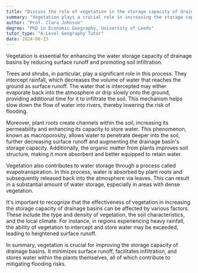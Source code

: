 ```yaml
---
title: "Discuss the role of vegetation in the storage capacity of drainage basins"
summary: "Vegetation plays a crucial role in increasing the storage capacity of drainage basins by reducing surface runoff and promoting infiltration."
author: "Prof. Clara Johnson"
degree: "PhD in Economic Geography, University of Leeds"
tutor_type: "A-Level Geography Tutor"
date: 2024-06-15
---
```


Vegetation is essential for enhancing the water storage capacity of drainage basins by reducing surface runoff and promoting soil infiltration.

Trees and shrubs, in particular, play a significant role in this process. They intercept rainfall, which decreases the volume of water that reaches the ground as surface runoff. The water that is intercepted may either evaporate back into the atmosphere or drip slowly onto the ground, providing additional time for it to infiltrate the soil. This mechanism helps slow down the flow of water into rivers, thereby lowering the risk of flooding.

Moreover, plant roots create channels within the soil, increasing its permeability and enhancing its capacity to store water. This phenomenon, known as macroporosity, allows water to penetrate deeper into the soil, further decreasing surface runoff and augmenting the drainage basin's storage capacity. Additionally, the organic matter from plants improves soil structure, making it more absorbent and better equipped to retain water.

Vegetation also contributes to water storage through a process called evapotranspiration. In this process, water is absorbed by plant roots and subsequently released back into the atmosphere via leaves. This can result in a substantial amount of water storage, especially in areas with dense vegetation.

It's important to recognize that the effectiveness of vegetation in increasing the storage capacity of drainage basins can be affected by various factors. These include the type and density of vegetation, the soil characteristics, and the local climate. For instance, in regions experiencing heavy rainfall, the ability of vegetation to intercept and store water may be exceeded, leading to heightened surface runoff.

In summary, vegetation is crucial for improving the storage capacity of drainage basins. It minimizes surface runoff, facilitates infiltration, and stores water within the plants themselves, all of which contribute to mitigating flooding risks.
    